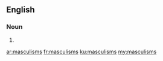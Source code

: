 ==English==

===Noun===
{{head|en|noun plural form}}

# {{plural of|masculism|lang=en}}

[[ar:masculisms]]
[[fr:masculisms]]
[[ku:masculisms]]
[[my:masculisms]]